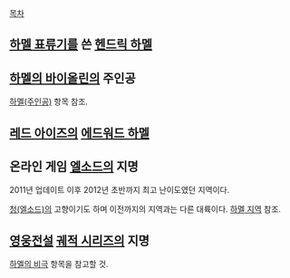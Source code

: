 [[목차]]

== [[하멜 표류기]]를 쓴 [[헨드릭 하멜]] ==

== [[하멜의 바이올린]]의 주인공 ==
[[하멜(주인공)]] 항목 참조.

== [[레드 아이즈]]의 [[에드워드 하멜]] ==

== 온라인 게임 [[엘소드]]의 지명 ==
2011년 업데이트 이후 2012년 초반까지 최고 난이도였던 지역이다.

[[청(엘소드)]]의 고향이기도 하며 이전까지의 지역과는 다른 대륙이다. [[하멜 지역]] 참조.

== [[영웅전설]] [[궤적 시리즈]]의 지명 ==
[[하멜의 비극]] 항목을 참고할 것.
